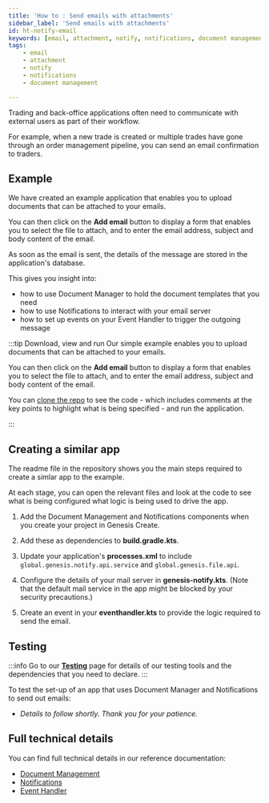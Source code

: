```yaml
---
title: 'How to : Send emails with attachments'
sidebar_label: 'Send emails with attachments'
id: ht-notify-email
keywords: [email, attachment, notify, notifications, document management]
tags:
    - email
    - attachment
    - notify
    - notifications
    - document management

---
```





Trading and back-office applications often need to communicate with external users as part of their workflow.

For example, when a new trade is created or multiple trades have gone through an order management pipeline, you can send an email confirmation to traders. 

## Example
We have created an example application that enables you to upload documents that can be attached to your emails.

You can then click on the **Add email** button to display a form that enables you to select the file to attach, and to enter the email address, subject and body content of the email.

As soon as the email is sent, the details of the message are stored in the application's database.

This gives you insight into: 

- how to use Document Manager to hold the document templates that you need
- how to use Notifications to interact with your email server
- how to set up events on your Event Handler to trigger the outgoing message

:::tip Download, view and run
Our simple example enables you to upload documents that can be attached to your emails.

You can then click on the **Add email** button to display a form that enables you to select the file to attach, and to enter the email address, subject and body content of the email.

You can [clone the repo](https://github.com/genesiscommunitysuccess/howto-send-email-with-attachment) to see the code - which includes comments at the key points to highlight what is being specified - and run the application.

:::

## Creating a similar app

The readme file in the repository shows you the main steps required to create a simlar app to the example.

At each stage, you can open the relevant files and look at the code to see what is being configured what logic is being used to drive the app.

1. Add the Document Management and Notifications components when you create your project in Genesis Create.

2. Add these as dependencies to **build.gradle.kts**.

3. Update your application's **processes.xml** to include `global.genesis.notify.api.service` and `global.genesis.file.api`.

4. Configure the details of your mail server in **genesis-notify.kts**. (Note that the default mail service in the app might be blocked by your security precautions.)

5. Create an event in your **eventhandler.kts** to provide the logic required to send the email.

## Testing

:::info
Go to our [**Testing**](/how-to/ht-prepare-test/) page for details of our testing tools and the dependencies that you need to declare.
:::

To test the set-up of an app that uses Document Manager and Notifications to send out emails:

- *Details to follow shortly. Thank you for your patience.*

## Full technical details
You can find full technical details in our reference documentation:

- [Document Management](/develop/business-components/doc-management/)
- [Notifications](/develop/business-components/notifications/)
- [Event Handler](/develop/server-capabilities/core-business-logic-event-handler/)
